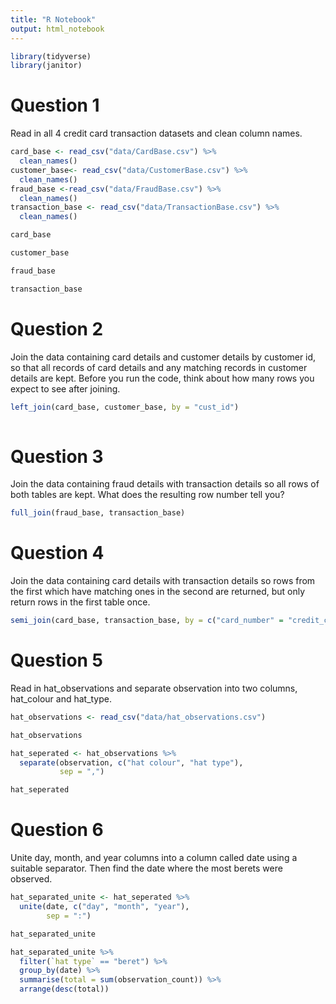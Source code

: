 ```yaml
---
title: "R Notebook"
output: html_notebook
---
```


```r
library(tidyverse)
library(janitor)
```

# Question 1

Read in all 4 credit card transaction datasets and clean column names.

```r
card_base <- read_csv("data/CardBase.csv") %>%
  clean_names()
customer_base<- read_csv("data/CustomerBase.csv") %>% 
  clean_names()
fraud_base <-read_csv("data/FraudBase.csv") %>% 
  clean_names()
transaction_base <- read_csv("data/TransactionBase.csv") %>% 
  clean_names()
```

```r
card_base
```

```r
customer_base
```

```r
fraud_base
```

```r
transaction_base
```
# Question 2

Join the data containing card details and customer details by customer id, so that all records of card details and any matching records in customer details are kept. Before you run the code, think about how many rows you expect to see after joining.

```r
left_join(card_base, customer_base, by = "cust_id")
  
```
# Question 3

Join the data containing fraud details with transaction details so all rows of both tables are kept. What does the resulting row number tell you?

```r
full_join(fraud_base, transaction_base)
```

# Question 4

Join the data containing card details with transaction details so rows from the first which have matching ones in the second are returned, but only return rows in the first table once.

```r
semi_join(card_base, transaction_base, by = c("card_number" = "credit_card_id"))
```

# Question 5

Read in hat_observations and separate observation into two columns, hat_colour and hat_type.

```r
hat_observations <- read_csv("data/hat_observations.csv")

hat_observations
```

```r
hat_seperated <- hat_observations %>% 
  separate(observation, c("hat colour", "hat type"),
           sep = ",")

hat_seperated
```
# Question 6

Unite day, month, and year columns into a column called date using a suitable separator. Then find the date where the most berets were observed.

```r
hat_separated_unite <- hat_seperated %>%
  unite(date, c("day", "month", "year"), 
        sep = ":")

hat_separated_unite
```

```r
hat_separated_unite %>% 
  filter(`hat type` == "beret") %>%
  group_by(date) %>% 
  summarise(total = sum(observation_count)) %>% 
  arrange(desc(total))
  
```

